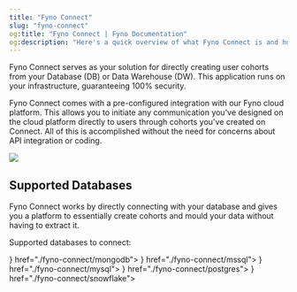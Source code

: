 ```yaml
---
title: "Fyno Connect"
slug: "fyno-connect"
og:title: "Fyno Connect | Fyno Documentation"
og:description: "Here's a quick overview of what Fyno Connect is and how to set it up!"
---
```


Fyno Connect serves as your solution for directly creating user cohorts from your Database (DB) or Data Warehouse (DW). This application runs on your infrastructure, guaranteeing 100% security.

Fyno Connect comes with a pre-configured integration with our Fyno cloud platform. This allows you to initiate any communication you've designed on the cloud platform directly to users through cohorts you've created on Connect. All of this is accomplished without the need for concerns about API integration or coding.

![](/images/8326c85-FynoConnect.png)

## Supported Databases

Fyno Connect works by directly connecting with your database and gives you a platform to essentially create cohorts and mould your data without having to extract it.

Supported databases to connect:

<CardGroup cols={3}>
  <Card title="MongoDB" icon={<img src="https://fynodev.s3.ap-south-1.amazonaws.com/provider_logo/mongodb.svg" alt="MongoDB Logo" />} href="./fyno-connect/mongodb"></Card>
  <Card title="MsSQL" icon={<img src="https://fynodev.s3.ap-south-1.amazonaws.com/provider_logo/mssql.svg" alt="MsSQL Logo" />} href="./fyno-connect/mssql"></Card>
  <Card title="MySQL" icon={<img src="https://fynodev.s3.ap-south-1.amazonaws.com/provider_logo/mysql.svg" alt="MySQL Logo" />} href="./fyno-connect/mysql"></Card>
  <Card title="Postgres" icon={<img src="https://fynodev.s3.ap-south-1.amazonaws.com/provider_logo/postgresql.svg" alt="Postgres Logo" />} href="./fyno-connect/postgres"></Card>
  <Card title="Snowflake" icon={<img src="https://fynodev.s3.ap-south-1.amazonaws.com/provider_logo/snowflake.svg" alt="Snowflake Logo" />} href="./fyno-connect/snowflake"></Card>
</CardGroup>
